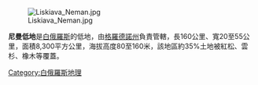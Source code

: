 [[Image:Liskiava_Neman.jpg|thumb]]

'''尼曼低地'''是[[白俄羅斯|白俄羅斯]]的低地，由[[格羅德諾州|格羅德諾州]]負責管轄，長160公里、寬20至55公里，面積8,300平方公里，海拔高度80至160米，該地區約35%土地被紅松、雲杉、橡木等覆蓋。

{{Belarus-geo-stub}}
[[Category:白俄羅斯地理|Category:白俄羅斯地理]]